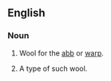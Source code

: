 {{see|abb-wool}}

==English==

===Noun===
{{en-noun|sg=[[abb]] [[wool]]|sbb wools|-}}

# {{uncountable}} Wool for the [[abb]] or [[warp]].
# {{countable}} A type of such wool.